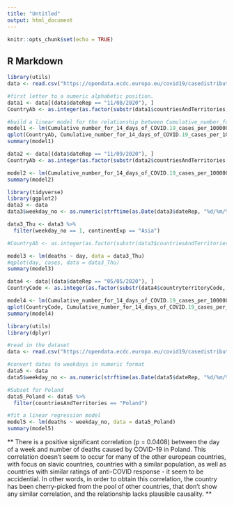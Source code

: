 ```yaml
---
title: "Untitled"
output: html_document
---
```


```r
knitr::opts_chunk$set(echo = TRUE)
```

## R Markdown

```r
library(utils)
data <- read.csv("https://opendata.ecdc.europa.eu/covid19/casedistribution/csv", na.strings = "", fileEncoding = "UTF-8-BOM")
```

```r
#first letter to a numeric alphabetic position.
data1 <- data[(data$dateRep == "11/08/2020"), ]
CountryAb <- as.integer(as.factor(substr(data1$countriesAndTerritories, 1, 1)))

#build a linear model for the relationship between Cumulative_number_for_14_days_of_COVID.19_cases_
model1 <- lm(Cumulative_number_for_14_days_of_COVID.19_cases_per_100000 ~ CountryAb, data = data1)
qplot(CountryAb, Cumulative_number_for_14_days_of_COVID.19_cases_per_100000, data = data1)
summary(model1)
```

```r
data2 <- data[(data$dateRep == "11/09/2020"), ]
CountryAb <- as.integer(as.factor(substr(data2$countriesAndTerritories, 2, 2)))

model2 <- lm(Cumulative_number_for_14_days_of_COVID.19_cases_per_100000 ~ CountryAb, data = data2)
summary(model2)

```
```r
library(tidyverse)
library(ggplot2)
data3 <- data
data3$weekday_no <- as.numeric(strftime(as.Date(data3$dateRep, "%d/%m/%Y"), "%u"))

data3_Thu <- data3 %>%
  filter(weekday_no == 1, continentExp == "Asia")

#CountryAb <- as.integer(as.factor(substr(data3$countriesAndTerritories, 2, 2)))

model3 <- lm(deaths ~ day, data = data3_Thu)
#qplot(day, cases, data = data3_Thu)
summary(model3)

```

```r

data4 <- data[(data$dateRep == "05/05/2020"), ]
CountryCode <- as.integer(as.factor(substr(data4$countryterritoryCode, 2, 2)))

model4 <- lm(Cumulative_number_for_14_days_of_COVID.19_cases_per_100000 ~ CountryCode, data = data4)
qplot(CountryCode, Cumulative_number_for_14_days_of_COVID.19_cases_per_100000, data = data4)
summary(model4)

```

```r

library(utils)
library(dplyr)

#read in the dataset
data <- read.csv("https://opendata.ecdc.europa.eu/covid19/casedistribution/csv", na.strings = "", fileEncoding = "UTF-8-BOM")

#convert dates to weekdays in numeric format
data5 <- data
data5$weekday_no <- as.numeric(strftime(as.Date(data5$dateRep, "%d/%m/%Y"), "%u"))

#Subset for Poland
data5_Poland <- data5 %>%
  filter(countriesAndTerritories == "Poland")

#fit a linear regression model
model5 <- lm(deaths ~ weekday_no, data = data5_Poland)
summary(model5)

```

** There is a positive significant correlation (p = 0.0408) between the day of a week and number of deaths caused by COVID-19 in Poland. This correlation doesn't seem to occur for many of the other european countries, with focus on slavic countries, countries with a similar population, as well as countries with similar ratings of anti-COVID response - it seem to be accidential. In other words, in order to obtain this correlation, the country has been cherry-picked from the pool of other countries, that don't show any similar correlation, and the relationship lacks plausible causality. **
